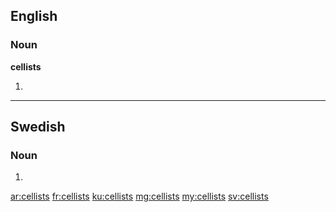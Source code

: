 ==English==

===Noun===
'''cellists'''

# {{plural of|cellist}}

----

==Swedish==

===Noun===
{{head|sv|noun form}}

# {{sv-noun-form-indef-gen|cellist}}

[[ar:cellists]]
[[fr:cellists]]
[[ku:cellists]]
[[mg:cellists]]
[[my:cellists]]
[[sv:cellists]]